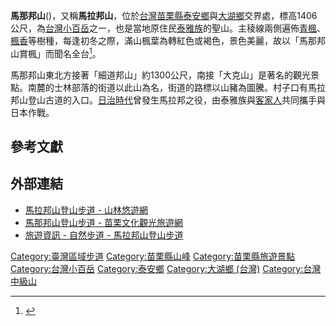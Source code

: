 {{coord|24|22|8.2|N|120|54|49.8|E|scale:10000|display=title}}
{{Infobox Mountain
| 名稱 = 馬那邦山
| 照片 = 馬那邦山山頂2017.jpg
| 照片說明 = 馬那邦山山頂
| 海拔 = {{convert|1406|m|ft|0}}
| 位置 = {{ROC-TW}}[[苗栗縣|苗栗縣]][[泰安鄉|泰安鄉]]與[[大湖鄉_(台灣)|大湖鄉]]交界處
| 山脈 = 
| 相對高度 =
| 座標 =
| 地形圖 =
| 類別 = 
| 年齡 = 
| 最近噴發 = 
| 首次登頂 =
| 最容易的攀登路線 =
}}
'''馬那邦山'''({{lang|tay|Manapang}})，又稱'''馬拉邦山'''，位於[[台灣|台灣]][[苗栗縣|苗栗縣]][[泰安鄉|泰安鄉]]與[[大湖鄉_(台灣)|大湖鄉]]交界處，標高1406公尺，為[[台灣小百岳|台灣小百岳]]之一，也是當地原住民[[泰雅族|泰雅族]]的聖山。主稜線兩側遍佈[[青楓|青楓]]、[[楓香|楓香]]等樹種，每逢初冬之際，滿山楓葉為轉紅色或褐色，景色美麗，故以「馬那邦山賞楓」而聞名全台<ref>{{Cite web |url=http://tour.dahu.gov.tw/news.php?func=n_show&nc_id=3&n_id=8 |title=《觀光導覽：馬那邦山-登山步道》，大湖鄉公所官方網站 |access-date=2019-04-24 |archive-date=2020-06-23 |archive-url=https://web.archive.org/web/20200623160217/https://tour.dahu.gov.tw/news.php?func=n_show&nc_id=3&n_id=8 |dead-url=no }}</ref>。

馬那邦山東北方接著「細道邦山」約1300公尺，南接「大克山」是著名的觀光景點。南麓的士林部落的街道以此山為名，街道的路標以山豬為圖騰。村子口有馬拉邦山登山古道的入口。[[台灣日治時期|日治時代]]曾發生馬拉邦之役，由泰雅族與[[客家人|客家人]]共同攜手與日本作戰。

== 參考文獻 ==
{{reflist}}

==外部連結==
*[https://recreation.forest.gov.tw/Trail/RT?typ=3&tr_id=047 馬拉邦山登山步道 - 山林悠遊網] {{Wayback|url=https://recreation.forest.gov.tw/Trail/RT?typ=3&tr_id=047 |date=20220123055734 }}
*[https://miaolitravel.net/article.aspx?sNo=04004555 馬那邦山登山步道 - 苗栗文化觀光旅遊網] {{Wayback|url=https://miaolitravel.net/article.aspx?sNo=04004555 |date=20210125081143 }}
*[https://www.forest.gov.tw/0000291 旅遊資訊 - 自然步道 - 馬拉邦山登山步道] {{Wayback|url=https://www.forest.gov.tw/0000291 |date=20220123061144 }}

{{臺灣區域步道}}
[[Category:臺灣區域步道|Category:臺灣區域步道]]
[[Category:苗栗縣山峰|Category:苗栗縣山峰]]
[[Category:苗栗縣旅遊景點|Category:苗栗縣旅遊景點]]
[[Category:台灣小百岳|Category:台灣小百岳]]
[[Category:泰安鄉|Category:泰安鄉]]
[[Category:大湖鄉_(台灣)|Category:大湖鄉 (台灣)]]
[[Category:台灣中級山|Category:台灣中級山]]